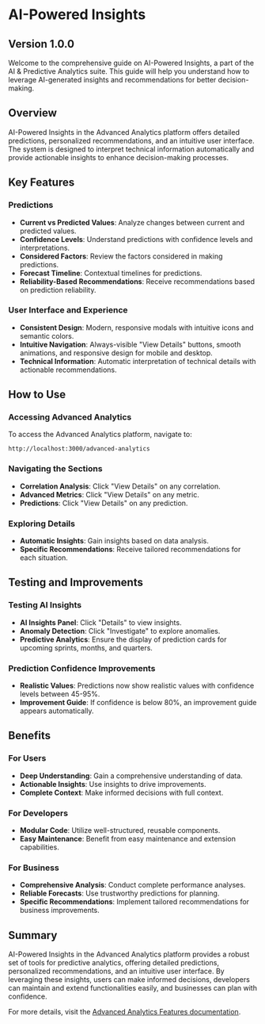 # AI-Powered Insights

## Version 1.0.0

Welcome to the comprehensive guide on AI-Powered Insights, a part of the AI & Predictive Analytics suite. This guide will help you understand how to leverage AI-generated insights and recommendations for better decision-making.

## Overview

AI-Powered Insights in the Advanced Analytics platform offers detailed predictions, personalized recommendations, and an intuitive user interface. The system is designed to interpret technical information automatically and provide actionable insights to enhance decision-making processes.

## Key Features

### Predictions

- **Current vs Predicted Values**: Analyze changes between current and predicted values.
- **Confidence Levels**: Understand predictions with confidence levels and interpretations.
- **Considered Factors**: Review the factors considered in making predictions.
- **Forecast Timeline**: Contextual timelines for predictions.
- **Reliability-Based Recommendations**: Receive recommendations based on prediction reliability.

### User Interface and Experience

- **Consistent Design**: Modern, responsive modals with intuitive icons and semantic colors.
- **Intuitive Navigation**: Always-visible "View Details" buttons, smooth animations, and responsive design for mobile and desktop.
- **Technical Information**: Automatic interpretation of technical details with actionable recommendations.

## How to Use

### Accessing Advanced Analytics

To access the Advanced Analytics platform, navigate to:

```
http://localhost:3000/advanced-analytics
```

### Navigating the Sections

- **Correlation Analysis**: Click "View Details" on any correlation.
- **Advanced Metrics**: Click "View Details" on any metric.
- **Predictions**: Click "View Details" on any prediction.

### Exploring Details

- **Automatic Insights**: Gain insights based on data analysis.
- **Specific Recommendations**: Receive tailored recommendations for each situation.

## Testing and Improvements

### Testing AI Insights

- **AI Insights Panel**: Click "Details" to view insights.
- **Anomaly Detection**: Click "Investigate" to explore anomalies.
- **Predictive Analytics**: Ensure the display of prediction cards for upcoming sprints, months, and quarters.

### Prediction Confidence Improvements

- **Realistic Values**: Predictions now show realistic values with confidence levels between 45-95%.
- **Improvement Guide**: If confidence is below 80%, an improvement guide appears automatically.

## Benefits

### For Users

- **Deep Understanding**: Gain a comprehensive understanding of data.
- **Actionable Insights**: Use insights to drive improvements.
- **Complete Context**: Make informed decisions with full context.

### For Developers

- **Modular Code**: Utilize well-structured, reusable components.
- **Easy Maintenance**: Benefit from easy maintenance and extension capabilities.

### For Business

- **Comprehensive Analysis**: Conduct complete performance analyses.
- **Reliable Forecasts**: Use trustworthy predictions for planning.
- **Specific Recommendations**: Implement tailored recommendations for business improvements.

## Summary

AI-Powered Insights in the Advanced Analytics platform provides a robust set of tools for predictive analytics, offering detailed predictions, personalized recommendations, and an intuitive user interface. By leveraging these insights, users can make informed decisions, developers can maintain and extend functionalities easily, and businesses can plan with confidence.

For more details, visit the [Advanced Analytics Features documentation](https://gitdocai-data/organization/org-3b5b9a00-5655-4c1f-96df-503f2619fb1c/repositories/jira-dash/ADVANCED_ANALYTICS_FEATURES.md).
